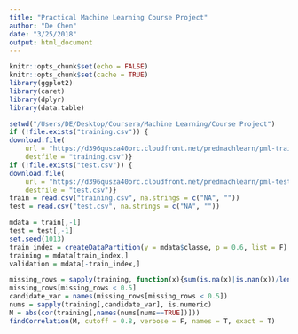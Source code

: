 ```yaml
---
title: "Practical Machine Learning Course Project"
author: "De Chen"
date: "3/25/2018"
output: html_document
---
```


```r
knitr::opts_chunk$set(echo = FALSE)
knitr::opts_chunk$set(cache = TRUE)
library(ggplot2)
library(caret)
library(dplyr)
library(data.table)
```


```r
setwd("/Users/DE/Desktop/Coursera/Machine Learning/Course Project")
if (!file.exists("training.csv")) {
download.file(
    url = "https://d396qusza40orc.cloudfront.net/predmachlearn/pml-training.csv",
    destfile = "training.csv")}
if (!file.exists("test.csv")) {
download.file(
    url = "https://d396qusza40orc.cloudfront.net/predmachlearn/pml-testing.csv",
    destfile = "test.csv")}
train = read.csv("training.csv", na.strings = c("NA", ""))
test = read.csv("test.csv", na.strings = c("NA", ""))                     
```

```r
mdata = train[,-1]
test = test[,-1]
set.seed(1013)
train_index = createDataPartition(y = mdata$classe, p = 0.6, list = F)
training = mdata[train_index,]
validation = mdata[-train_index,]
```

```r
missing_rows = sapply(training, function(x){sum(is.na(x)|is.nan(x))/length(x)})
missing_rows[missing_rows < 0.5]
candidate_var = names(missing_rows[missing_rows < 0.5])
nums = sapply(training[,candidate_var], is.numeric)
M = abs(cor(training[,names(nums[nums==TRUE])]))
findCorrelation(M, cutoff = 0.8, verbose = F, names = T, exact = T)
```